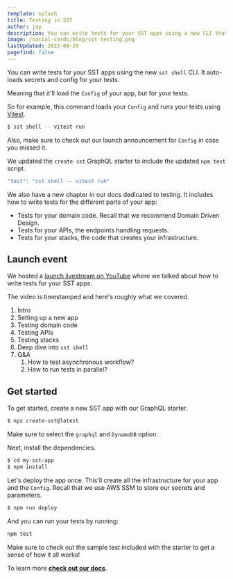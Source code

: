```yaml
---
template: splash
title: Testing in SST
author: jay
description: You can write tests for your SST apps using a new CLI that auto-loads the secrets and config.
image: /social-cards/blog/sst-testing.png
lastUpdated: 2022-08-29
pagefind: false
---
```



You can write tests for your SST apps using the new `sst shell` CLI. It auto-loads secrets and config for your tests.

Meaning that it'll load the `Config` of your app, but for your tests.

So for example, this command loads your `Config` and runs your tests using [Vitest](https://vitest.dev).

```bash
$ sst shell -- vitest run
```

Also, make sure to check out our launch announcement for `Config` in case you missed it.

We updated the `create sst` GraphQL starter to include the updated `npm test` script.

```js
"test": "sst shell -- vitest run"
```

We also have a new chapter in our docs dedicated to testing. It includes how to write tests for the different parts of your app:

- Tests for your domain code. Recall that we recommend Domain Driven Design.
- Tests for your APIs, the endpoints handling requests.
- Tests for your stacks, the code that creates your infrastructure.

## Launch event

We hosted a [launch livestream on YouTube](https://www.youtube.com/watch?v=YtaxDURRjHA) where we talked about how to write tests for your SST apps.

<YouTube id="YtaxDURRjHA" posterQuality="high" />

The video is timestamped and here's roughly what we covered.

1. Intro
2. Setting up a new app
3. Testing domain code
4. Testing APIs
5. Testing stacks
6. Deep dive into `sst shell`
7. Q&A
   1. How to test asynchronous workflow?
   2. How to run tests in parallel?

## Get started

To get started, create a new SST app with our GraphQL starter.

```bash
$ npx create-sst@latest
```

Make sure to select the `graphql` and `DynamoDB` option.

Next, install the dependencies.

```bash
$ cd my-sst-app
$ npm install
```

Let's deploy the app once. This'll create all the infrastructure for your app and the `Config`. Recall that we use AWS SSM to store our secrets and parameters.

```bash
$ npm run deploy
```

And you can run your tests by running:

```bash
npm test
```

Make sure to check out the sample test included with the starter to get a sense of how it all works!

To learn more [**check out our docs**](/docs/).
